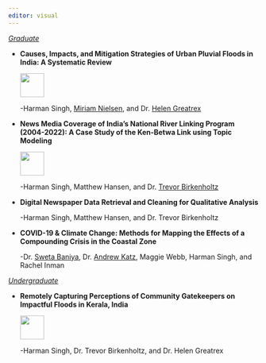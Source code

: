 ```yaml
---
editor: visual
---
```


[*Graduate*]{.underline}

-   **Causes, Impacts, and Mitigation Strategies of Urban Pluvial Floods in India: A Systematic Review**

    [![](images/Poster%20image.png){width="48"}](https://github.com/harmansingh1412/HarmanSingh_profile/blob/main/research%20posters/Pluvial%20Floods%20Systematic%20Review.pdf)

    -Harman Singh, [Miriam Nielsen](https://eesc.columbia.edu/content/miriam-nielsen), and Dr. [Helen Greatrex](https://www.geog.psu.edu/directory/helen-greatrex)

-   **News Media Coverage of India's National River Linking Program (2004-2022): A Case Study of the Ken-Betwa Link using Topic Modeling**

    [![](images/Poster%20image.png){width="48"}](https://github.com/harmansingh1412/HarmanSingh_profile/blob/main/research%20posters/INRLP%20poster.pdf)

    -Harman Singh, Matthew Hansen, and Dr. [Trevor Birkenholtz](https://www.geog.psu.edu/directory/trevor-birkenholtz)

-   **Digital Newspaper Data Retrieval and Cleaning for Qualitative Analysis**

    -Harman Singh, Matthew Hansen, and Dr. Trevor Birkenholtz

-   **COVID-19 & Climate Change: Methods for Mapping the Effects of a Compounding Crisis in the Coastal Zone**

    -Dr. [Sweta Baniya](https://liberalarts.vt.edu/departments-and-schools/department-of-english/faculty/sweta-baniya.html), Dr. [Andrew Katz](https://enge.vt.edu/People/researchfaculty/andrewkatz.html), Maggie Webb, Harman Singh, and Rachel Inman

[*Undergraduate*]{.underline}

-   **Remotely Capturing Perceptions of Community Gatekeepers on Impactful Floods in Kerala, India**

    [![](images/Poster%20image.png){width="48"}](https://github.com/harmansingh1412/HarmanSingh_profile/blob/main/research%20posters/Kerala%20floods.pdf)

    -Harman Singh, Dr. Trevor Birkenholtz, and Dr. Helen Greatrex
